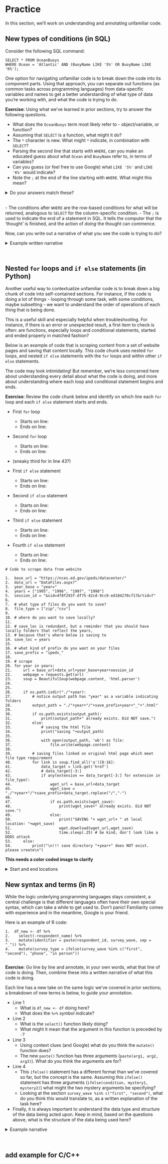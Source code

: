 # Practice 

In this section, we'll work on understanding and annotating unfamiliar code.

## New types of conditions (in SQL)

Consider the following SQL command:

```
SELECT * FROM OceanBuoys
WHERE Ocean = 'Atlantic' AND (BuoyName LIKE 'S%' OR BuoyName LIKE 'K%');

```

One option for navigating unfamiliar code is to break down the code into its component parts. Using that approach, you can separate out functions (as common tasks across programming languages) from data-specific variables and names to get a better understanding of what type of data you're working with, and what the code is trying to do. 

__Exercise__: Using what we've learned in prior sections, try to answer the following questions.

- What does the `OceanBuoys` term most likely refer to - object/variable, or function?
- Assuming that `SELECT` is a function, what might it do?
- The `*` character is new. What might `*` indicate, in combination with `SELECT`? 
- Parsing the second line that starts with `WHERE`, can you make an educated guess about what `Ocean` and `BuoyName` refer to, in terms of variables?
- Can you guess (or feel free to use Google) what `LIKE 'S%'` and `LIKE 'K%'` would indicate?
- Note the `;` at the end of the line starting with `WHERE`. What might this mean?

<details>
<summary>Do your answers match these?</summary>

- The `OceanBuoys` term here refers to a table or dataframe or matrix (really, any kind of tabular format). 
- The `SELECT` function selects columns from the `OceanBuoys` table. 
- The `*` is a wildcard matching symbol. It indicates that we want to return _all_ columns from the table, no matter what their column names are. 
- The `OceanBuoys` table must have columns named `Ocean` and `BuoyName`. 
  - If we wanted to return only these columns, the syntax could be: `SELECT Ocean, BuoyName FROM OceanBuoys`
- `LIKE` is used for pattern matching. This code is matching values that start with "S" or with "K".
</details>\
  - The conditions after `WHERE` are the row-based conditions for what will be returned, analogous to `SELECT` for the column-specific condition.
- The `;` is used to indicate the end of a statement in SQL. It tells the computer that the 'thought' is finished, and the action of _doing_ the thought can commence.

Now, can you write out a narrative of what you see the code is trying to do?\

<details>
<summary>Example written narrative</summary>

This code is returning a subset of data from the `OceanBuoys` table. Starting from the full `OceanBuoys` table, return all the columns from this table, but keep only rows where `Ocean` is equal to "Atlantic" _and_ where the `BuoyName` value starts with "S" or "K". The returned data should be tabular, with the same number of columns as the full `OceanBuoys` table, but likely with less rows (only those that met the condition).

</details>\

## Nested `for` loops and `if else` statements (in Python)

Another useful way to contextualize unfamiliar code is to break down a big chunk of code into self-contained sections. For instance, if the code is doing a lot of things - looping through some task, with some conditions, maybe subsetting - we want to understand the order of operations of each thing that is being done.

This is a useful skill and especially helpful when troubleshooting. For instance, if there is an error or unexpected result, a first item to check is often: are functions, especially loops and conditional statements, started and ended properly in matched fashion?\

Below is an example of code that is scraping content from a set of website pages and saving that content locally. This code chunk uses nested `for` loops, and nested `if else` statements with the `for` loops and within other `if else` statements.\

The code may look intimidating! But remember, we're less concerned here about understanding every detail about what the code is doing, and more about understanding where each loop and conditional statement begins and ends. 

__Exercise__: Review the code chunk below and identify on which line each `for` loop and each `if else` statement starts and ends. 

- First `for` loop
  - Starts on line:
  - Ends on line:
  
- Second `for` loop
  - Starts on line:
  - Ends on line:
  
- (sneaky third for in line 43?)
  
- First `if else` statement
  - Starts on line:
  - Ends on line:
  
- Second `if else` statement
  - Starts on line:
  - Ends on line:
  
- Third `if else` statement
  - Starts on line:
  - Ends on line:
  
- Fourth `if else` statement
  - Starts on line:
  - Ends on line:

```
# Code to scrape data from website

1.  base_url = "https://nces.ed.gov/ipeds/datacenter/"
2.  data_url = "DataFiles.aspx?"
3.  year_base = "year="
4.  years = ["1995", "1996", "1997", "1998"]
5.  session_id = "&sid=4f8f293f-df75-42cd-9cc0-ed184270cf17&rtid=7"
6. 
7.  # what type of files do you want to save?
8.  file_type = ["zip","csv"]
9. 
10. # where do you want to save locally?
11. 
12. # save_loc is redundant, but a reminder that you should have locally folders that reflect the years, 
13. # because that's where below is saving to
14. save_loc = years 
15. 
16. # what kind of prefix do you want on your files
17. save_prefix = "ipeds_" 
18. 
19. # scrape
20. for year in years:
21.     url = base_url+data_url+year_base+year+session_id 
22.     webpage = requests.get(url)
23.     soup = BeautifulSoup(webpage.content, 'html.parser')
24. 
25. 
26.     if os.path.isdir("./"+year):
27.         # notice output path has "year" as a variable indicating folders
28.         output_path = "./"+year+"/"+save_prefix+year+"_"+".html"
29.     
30.         if os.path.exists(output_path):
31.             print(output_path+" already exists. Did NOT save.")
32.         else:
33.             # saving the html file
34.             print("saving "+output_path)
35.     
36.             with open(output_path, 'wb') as file:
37.                 file.write(webpage.content) 
38.             
39.         # saving files linked on original html page which meet file type requirement
40.         for link in soup.find_all('a')[0:16]:  
41.             data_target = link.get('href')
42.             # data_target[-3:]
43.             if any(extension == data_target[-3:] for extension in file_type):
44.                 wget_url = base_url+data_target
45.                 wget_save = "./"+year+"/"+save_prefix+data_target.replace("/","-")
46.     
47.                 if os.path.exists(wget_save):
48.                     print(wget_save+" already exists. Did NOT save.")
49.                 else:
50.                     print("SAVING "+ wget_url+ " at local location: "+wget_save)
51.                     wget.download(wget_url,wget_save)
52.                     time.sleep(.25) # be kind, don't look like a DDOS attack
53.     else:
54.         print("\n!!! save directory "+year+" does NOT exist. please create\n")

```
__This needs a color coded image to clarify__

<details>
<summary>Start and end locations</summary>

- First loop
  - Starts on line: 20
  - Ends on line: 54 (encompasses entire code block line 20 until end of line 54)
  
- Second loop
  - Starts on line: 40
  - Ends on line: 52 (encompasses entire code block line 40 until end of line 52)
  
- First `if else` statement
  - Starts on line: 26
  - Ends on line: 54 (the matching `else` is on line 53, with end of action on line 54)
  
- Second `if else` statement
  - Starts on line: 30
  - Ends on line: 37 (matching `else` is on line 32, with end of action on line 37)
  
- Third `if else` statement
  - Starts on line: 43
  - Ends on line: 45 (no matching `else`, ends on line 45 and goes into next `if`)
  
- Fourth `if else` statement
  - Starts on line: 47
  - Ends on line: 52 (matching `else` is on line 49, with end of action on line 52)

</details>

## New syntax and terms (in R)

While the logic underlying programming languages stays consistent, a central challenge is that different languages often have their own special syntax, which can take a while to get used to. Don't panic! Familiarity comes with experience and in the meantime, Google is your friend.\

Here is an example of R code:

```
1.  df_new <- df %>% 
2.    select(-respondent_name) %>% 
3.    mutate(identifier = paste(respondent_id, survey_wave, sep = "_")) %>% 
4.    mutate(survey_type = ifelse(survey_wave %in% c("first", "second"), "phone", "in person"))
  
```
__Exercise__: Go line by line and annotate, in your own words, what that line of code is doing. Then, combine these into a written narrative of what this code is doing.\

Each line has a new take on the same logic we've covered in prior sections; a breakdown of new terms is below, to guide your annotation.

- Line 1
  - What is `df_new <- df` doing here?
  - What does the `%>%` symbol indicate?
- Line 2
  - What is the `select()` function likely doing? 
  - What might it mean that the argument in this function is preceded by `-`?
- Line 3
  - Using context clues (and Google) what do you think the `mutate()` function does?
  - The new `paste()` function has three arguments (`paste(arg1, arg2, arg3)`). What do you think the arguments are for?
- Line 4
  - This `ifelse()` statement has a different format than we've covered so far, but the concept is the same. Assuming this `ifelse()` statement has three arguments (`ifelse(condition, mystery1, mystery2)`) what might the two mystery arguments be specifying?
  - Looking at the section `survey_wave %in% c("first", "second")`, what do you think this would translate to, as a written explanation of the task here?
- Finally, it is always important to understand the data type and structure of the data being acted upon. Keep in mind, based on the questions above, what is the structure of the data being used here?
  
<details>
<summary>Example narrative</summary>

Starting from the table/dataframe called "df", we want to keep (select) all columns _except_ the column named "respondent_name".\

Then, make a new column called "identifier". This new column is created by pasting together the value in the "respondent_id" column and the "survey_wave" column, separated by an underscore.\

Then, make another new column called "survey_type". The values in this column are determined by an `ifelse` statement: if the value in the "survey_wave" column is any of the values specified in the list `("first", "second")` (so if the value is "first" or "second"), then the value in the "survey_type" column will be "phone". Otherwise, the value will be "in person".\

</details>\


## add example for C/C++


